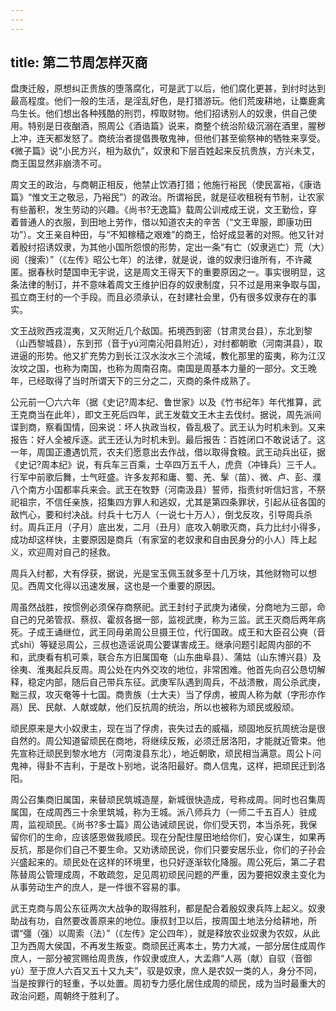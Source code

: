 ```yaml
---
---
---
```

title: 第二节周怎样灭商
---



盘庚迁殷，原想纠正贵族的堕落腐化，可是武丁以后，他们腐化更甚，到纣时达到最高程度。他们一般的生活，是淫乱好色，是打猎游玩。他们荒废耕地，让麋鹿禽鸟生长。他们想出各种残酷的刑罚，榨取财物。他们招诱别人的奴隶，供自己使用。特别是日夜酗酒，照周公《酒诰篇》说来，商整个统治阶级沉溺在酒里，腥秽上冲，连天都发怒了。商统治者提倡畏敬鬼神，但他们甚至偷祭神的牺牲来享受。《微子篇》说“小民方兴，相为敌仇”，奴隶和下层百姓起来反抗贵族，方兴未艾，商王国显然非崩溃不可。

周文王的政治，与商朝正相反，他禁止饮酒打猎；他施行裕民（使民富裕，《康诰篇》“惟文王之敬忌，乃裕民”）的政治。所谓裕民，就是征收租税有节制，让农家有些蓄积，发生劳动的兴趣。《尚书?无逸篇》载周公训戒成王说，文王勤俭，穿着普通人的衣服，到田地上劳作，借以知道农夫的辛苦（“文王卑服，即康功田功”）。文王亲自种田，与“不知稼穑之艰难”的商王，恰好成显著的对照。他又针对着殷纣招诱奴隶，为其他小国所怨恨的形势，定出一条“有亡（奴隶逃亡）荒（大）阅（搜索）”（《左传》昭公七年）的法律，就是说，谁的奴隶归谁所有，不许藏匿。据春秋时楚国申无宇说，这是周文王得天下的重要原因之一。事实很明显，这条法律的制订，并不意味着周文王维护旧存的奴隶制度，只不过是用来争取与国，孤立商王纣的一个手段。而且必须承认，在封建社会里，仍有很多奴隶存在的事实。

文王战败西戎混夷，又灭附近几个敌国。拓境西到密（甘肃灵台县），东北到黎（山西黎城县），东到邘（音于yú河南沁阳县附近），对纣都朝歌（河南淇县），取进逼的形势。他又扩充势力到长江汉水汝水三个流域，教化那里的蛮夷，称为江汉汝坟之国，也称为南国，也称为周南召南。南国是周基本力量的一部分。文王晚年，已经取得了当时所谓天下的三分之二，灭商的条件成熟了。

公元前一〇六六年（据《史记?周本纪、鲁世家》以及《竹书纪年》年代推算，武王克商当在此年），即文王死后四年，武王发载文王木主去伐纣。据说，周先派间谍到商，察看国情，回来说：坏人执政当权，昏乱极了。武王认为时机未到。又来报告：好人全被斥逐。武王还认为时机未到。最后报告：百姓闭口不敢说话了。这一年，周国正遭遇饥荒，农夫们愿意出去作战，借以取得食粮。武王动兵出征，据《史记?周本纪》说，有兵车三百乘，士卒四万五千人，虎贲（冲锋兵）三千人。行军中前歌后舞，士气旺盛。许多友邦和庸、蜀、羌、髳（苗）、微、卢、彭、濮八个南方小国都率兵来会。武王在牧野（河南汲县）誓师，指责纣听信妇言，不祭祀祖宗，不信任亲族，招集四方罪人和逃奴，尤其是第四条罪状，引起从征各国的敌忾心，要和纣决战。纣兵十七万人（一说七十万人），倒戈反攻，引导周兵杀纣。周兵正月（子月）底出发，二月（丑月）底攻入朝歌灭商，兵力比纣小得多，成功却这样快，主要原因是商兵（有家室的老奴隶和自由民身分的小人）阵上起义，欢迎周对自己的拯救。

周兵入纣都，大有俘获，据说，光是宝玉佩玉就多至十几万块，其他财物可以想见。西周文化得以迅速发展，这也是一个重要的原因。

周虽然战胜，按惯例必须保存商祭祀。武王封纣子武庚为诸侯，分商地为三部，命自己的兄弟管叔、蔡叔、霍叔各据一部，监视武庚，称为三监。武王灭商后两年病死。子成王诵继位，武王同母弟周公旦摄王位，代行国政。成王和大臣召公奭（音式shì）等疑忌周公，三叔也造谣说周公要谋害成王。继承问题引起周内部的不和，武庚看有机可乘，联合东方旧属国奄（山东曲阜县）、蒲姑（山东博兴县）及徐夷、淮夷起兵反周。周公处在内外交攻的地位，非常困难。他首先向召公恳切解释，稳定内部，随后自己带兵东征。武庚军队遇到周兵，不战溃散，周公杀武庚，黜三叔，攻灭奄等十七国。商贵族（士大夫）当了俘虏，被周人称为献（字形亦作鬲）民、民献、人献或献，他们反抗周的统治，所以也被称为顽民或殷顽。

顽民原来是大小奴隶主，现在当了俘虏，丧失过去的威福，顽固地反抗周统治是很自然的。周公知道留顽民在商地，将继续反叛，必须迁居洛阳，才能就近管束。他先宣称迁顽民到黎水地方（河南浚县东北），地近朝歌，顽民相当满意。周公卜问鬼神，得卦不吉利，于是改卜别地，说洛阳最好。商人信鬼，这样，把顽民迁到洛阳。

周公召集商旧属国，来替顽民筑城造屋，新城很快造成，号称成周。同时也召集周属国，在成周西三十余里筑城，称为王城。派八师兵力（一师二千五百人）驻成周，监视顽民。《尚书?多士篇》周公诰诫顽民说，你们受天罚，本当杀死，我保留你们的生命，应该感恩做我顺民。现在分配住屋田地给你们，安心谋生，如果再反抗，那是你们自己不要生命。又劝诱顽民说，你们只要安居乐业，你们的子孙会兴盛起来的。顽民处在这样的环境里，也只好逐渐软化降服。周公死后，第二子君陈替周公管理成周，不敢疏忽，足见周初顽民问题的严重，因为要把奴隶主变化为从事劳动生产的庶人，是一件很不容易的事。

武王克商与周公东征两次大战争的取得胜利，都是配合着殷奴隶兵阵上起义。奴隶助战有功，自然要改善原来的地位。康叔封卫以后，按周国土地法分给耕地，所谓“彊（强）以周索（法）”（《左传》定公四年），就是释放农业奴隶为农奴，从此卫为西周大侯国，不再发生叛变。商顽民迁离本土，势力大减，一部分居住成周作庶人，一部分被赏赐给周贵族，作奴隶或庶人，大盂鼎“人鬲（献）自驭（音御yù）至于庶人六百又五十又九夫”，驭是奴隶，庶人是农奴一类的人，身分不同，当是按罪行的轻重，予以处置。周初专力感化居住成周的顽民，成为当时最重大的政治问题，周朝终于胜利了。